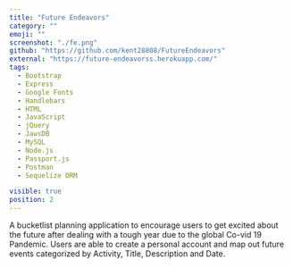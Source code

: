 ```yaml
---
title: "Future Endeavors"
category: ""
emoji: ""
screenshot: "./fe.png"
github: "https://github.com/kent28808/FutureEndeavors"
external: "https://future-endeavorss.herokuapp.com/"
tags:
  - Bootstrap
  - Express
  - Google Fonts
  - Handlebars 
  - HTML
  - JavaScript
  - jQuery
  - JawsDB
  - MySQL
  - Node.js
  - Passport.js
  - Postman
  - Sequelize ORM

visible: true
position: 2
---
```


A bucketlist planning application to encourage users to get excited about the future after dealing with a tough year due to the global Co-vid 19 Pandemic.  Users are able to create a personal account and map out future events categorized by Activity, Title, Description and Date.
